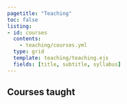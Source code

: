 ```yaml
---
pagetitle: "Teaching"
toc: false
listing:
- id: courses
  contents: 
    - teaching/courses.yml
  type: grid
  template: teaching/teaching.ejs
  fields: [title, subtitle, syllabus]
---
```


## Courses taught

::: {#courses}
:::
